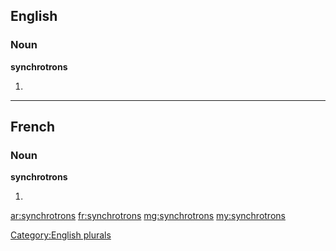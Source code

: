 ==English==

===Noun===
'''synchrotrons'''

# {{plural of|synchrotron}}

[[Category:English plurals]]

----

==French==

===Noun===
'''synchrotrons''' {{m}}

# {{plural of|synchrotron|lang=fr}}

[[ar:synchrotrons]]
[[fr:synchrotrons]]
[[mg:synchrotrons]]
[[my:synchrotrons]]